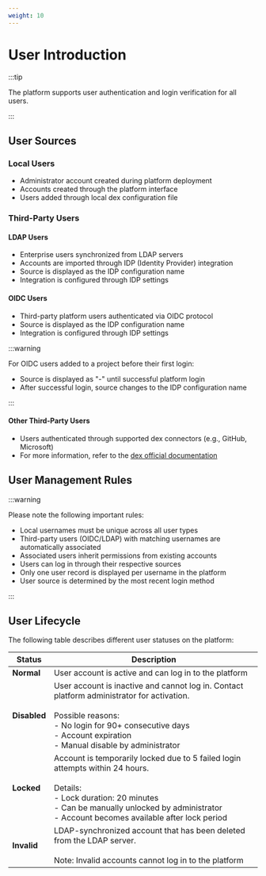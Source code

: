 ```yaml
---
weight: 10
---
```


# User Introduction

:::tip

The platform supports user authentication and login verification for all users.

:::

## User Sources

### Local Users
- Administrator account created during platform deployment
- Accounts created through the platform interface
- Users added through local dex configuration file

### Third-Party Users

#### LDAP Users
- Enterprise users synchronized from LDAP servers
- Accounts are imported through IDP (Identity Provider) integration
- Source is displayed as the IDP configuration name
- Integration is configured through IDP settings

#### OIDC Users
- Third-party platform users authenticated via OIDC protocol
- Source is displayed as the IDP configuration name
- Integration is configured through IDP settings

:::warning

For OIDC users added to a project before their first login:
- Source is displayed as "-" until successful platform login
- After successful login, source changes to the IDP configuration name

:::

#### Other Third-Party Users
- Users authenticated through supported dex connectors (e.g., GitHub, Microsoft)
- For more information, refer to the [dex official documentation](https://github.com/dexidp/dex)

## User Management Rules

:::warning

Please note the following important rules:

- Local usernames must be unique across all user types
- Third-party users (OIDC/LDAP) with matching usernames are automatically associated
- Associated users inherit permissions from existing accounts
- Users can log in through their respective sources
- Only one user record is displayed per username in the platform
- User source is determined by the most recent login method

:::

## User Lifecycle

The following table describes different user statuses on the platform:

| Status | Description |
|--------|-------------|
| **Normal** | User account is active and can log in to the platform |
| **Disabled** | User account is inactive and cannot log in. Contact platform administrator for activation.<br/><br/>Possible reasons:<br/>- No login for 90+ consecutive days<br/>- Account expiration<br/>- Manual disable by administrator |
| **Locked** | Account is temporarily locked due to 5 failed login attempts within 24 hours.<br/><br/>Details:<br/>- Lock duration: 20 minutes<br/>- Can be manually unlocked by administrator<br/>- Account becomes available after lock period |
| **Invalid** | LDAP-synchronized account that has been deleted from the LDAP server.<br/><br/>Note: Invalid accounts cannot log in to the platform |
